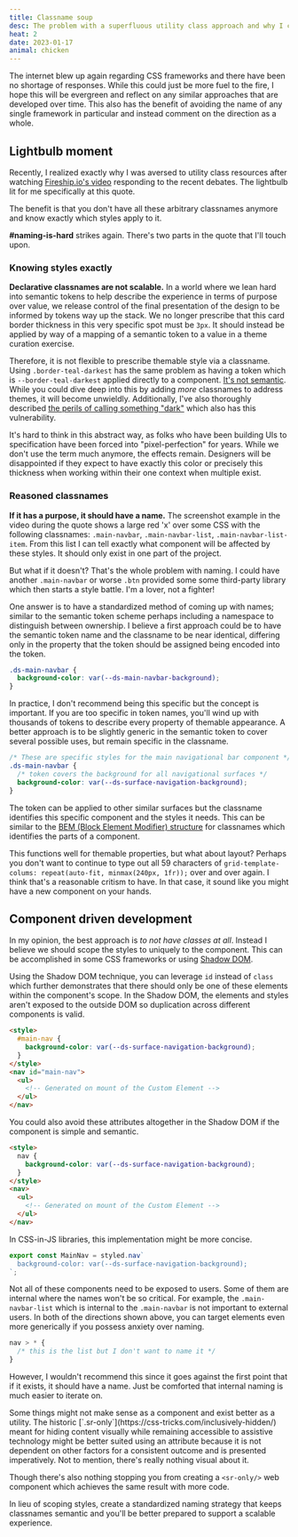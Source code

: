 ```yaml
---
title: Classname soup
desc: The problem with a superfluous utility class approach and why I choose a different path.
heat: 2
date: 2023-01-17
animal: chicken
---
```



The internet blew up again regarding CSS frameworks and there have been no shortage of responses. While this could just be more fuel to the fire, I hope this will be evergreen and reflect on any similar approaches that are developed over time. This also has the benefit of avoiding the name of any single framework in particular and instead comment on the direction as a whole.

## Lightbulb moment

Recently, I realized exactly why I was aversed to utility class resources after watching [Fireship.io's video](https://www.youtube.com/watch?v=lHZwlzOUOZ4) responding to the recent debates. The lightbulb lit for me specifically at this quote.

<Quote cite='Fireship.io' link='https://www.youtube.com/watch?v=lHZwlzOUOZ4'>
The benefit is that you don't have all these arbitrary classnames anymore and know exactly which styles apply to it.
</Quote>

**#naming-is-hard** strikes again. There's two parts in the quote that I'll touch upon.

### Knowing styles exactly

**Declarative classnames are not scalable.** In a world where we lean hard into semantic tokens to help describe the experience in terms of purpose over value, we release control of the final presentation of the design to be informed by tokens way up the stack. We no longer prescribe that this card border thickness in this very specific spot must be `3px`. It should instead be applied by way of a mapping of a semantic token to a value in a theme curation exercise.

Therefore, it is not flexible to prescribe themable style via a classname. Using `.border-teal-darkest` has the same problem as having a token which is `--border-teal-darkest` applied directly to a component. [It's not semantic](../tokens-as-intents). While you could dive deep into this by adding _more_ classnames to address themes, it will become unwieldly. Additionally, I've also thoroughly described [the perils of calling something "dark"](../ondark-virus) which also has this vulnerability.

It's hard to think in this abstract way, as folks who have been building UIs to specification have been forced into "pixel-perfection" for years. While we don't use the term much anymore, the effects remain. Designers will be disappointed if they expect to have exactly this color or precisely this thickness when working within their one context when multiple exist.

### Reasoned classnames

**If it has a purpose, it should have a name.** The screenshot example in the video during the quote shows a large red 'x' over some CSS with the following classnames: `.main-navbar`, `.main-navbar-list`, `.main-navbar-list-item`. From this list I can tell exactly what component will be affected by these styles. It should only exist in one part of the project.

But what if it doesn't? That's the whole problem with naming. I could have another `.main-navbar` or worse `.btn` provided some some third-party library which then starts a style battle. I'm a lover, not a fighter!

One answer is to have a standardized method of coming up with names; similar to the semantic token scheme perhaps including a namespace to distinguish between ownership. I believe a first approach could be to have the semantic token name and the classname to be near identical, differing only in the property that the token should be assigned being encoded into the token.

```css
.ds-main-navbar {
  background-color: var(--ds-main-navbar-background);
}
```

In practice, I don't recommend being this specific but the concept is important. If you are too specific in token names, you'll wind up with thousands of tokens to describe every property of themable appearance. A better approach is to be slightly generic in the semantic token to cover several possible uses, but remain specific in the classname.

```css
/* These are specific styles for the main navigational bar component */
.ds-main-navbar {
  /* token covers the background for all navigational surfaces */
  background-color: var(--ds-surface-navigation-background);
}
```

The token can be applied to other similar surfaces but the classname identifies this specific component and the styles it needs. This can be similar to the [BEM (Block Element Modifier) structure](https://en.bem.info/) for classnames which identifies the parts of a component.

This functions well for themable properties, but what about layout? Perhaps you don't want to continue to type out all 59 characters of `grid-template-colums: repeat(auto-fit, minmax(240px, 1fr));` over and over again. I think that's a reasonable critism to have. In that case, it sound like you might have a new component on your hands.

## Component driven development

In my opinion, the best approach is _to not have classes at all_. Instead I believe we should scope the styles to uniquely to the component. This can be accomplished in some CSS frameworks or using [Shadow DOM](https://developer.mozilla.org/en-US/docs/Web/Web_Components/Using_shadow_DOM).

Using the Shadow DOM technique, you can leverage `id` instead of `class` which further demonstrates that there should only be one of these elements within the component's scope. In the Shadow DOM, the elements and styles aren't exposed to the outside DOM so duplication across different components is valid.

```html
<style>
  #main-nav {
    background-color: var(--ds-surface-navigation-background);
  }
</style>
<nav id="main-nav">
  <ul>
    <!-- Generated on mount of the Custom Element -->
  </ul>
</nav>
```

You could also avoid these attributes altogether in the Shadow DOM if the component is simple and semantic.

```html
<style>
  nav {
    background-color: var(--ds-surface-navigation-background);
  }
</style>
<nav>
  <ul>
    <!-- Generated on mount of the Custom Element -->
  </ul>
</nav>
```

In CSS-in-JS libraries, this implementation might be more concise.

```js
export const MainNav = styled.nav`
  background-color: var(--ds-surface-navigation-background);
`;
```

Not all of these components need to be exposed to users. Some of them are internal where the names won't be so critical. For example, the `.main-navbar-list` which is internal to the `.main-navbar` is not important to external users. In both of the directions shown above, you can target elements even more generically if you possess anxiety over naming.

```css
nav > * {
  /* this is the list but I don't want to name it */
}
```

However, I wouldn't recommend this since it goes against the first point that if it exists, it should have a name. Just be comforted that internal naming is much easier to iterate on.

<Aside>
Some things might not make sense as a component and exist better as a utility. The historic [`.sr-only`](https://css-tricks.com/inclusively-hidden/) meant for hiding content visually while remaining accessible to assistive technology might be better suited using an attribute because it is not dependent on other factors for a consistent outcome and is presented imperatively. Not to mention, there's really nothing visual about it.

Though there's also nothing stopping you from creating a `<sr-only/>` web component which achieves the same result with more code.
</Aside>

In lieu of scoping styles, create a standardized naming strategy that keeps classnames semantic and you'll be better prepared to support a scalable experience.
